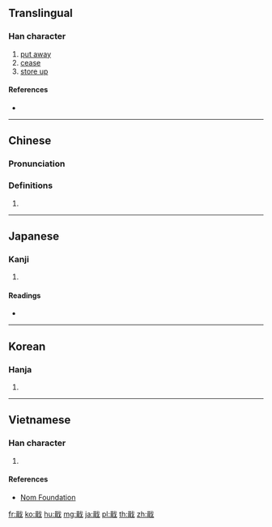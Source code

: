 ==Translingual==

===Han character===
{{Han char|rn=62|rad=戈|as=09|sn=13|four=63150|canj=RJI,XRJI|ids=⿰咠戈}}

# [[put away]]
# [[cease]]
# [[store up]]

====References====
* {{Han ref|kx=0413.180|dkj=11617|dj=0756.120|hdz=21408.180|uh=6222|ud=25122|bh=B761|bd=46945}}

----

==Chinese==
{{zh-forms}}

===Pronunciation===
{{zh-pron
|m=jí
|c=cap1
|mn=chhip
|mc=y
|oc=y
|ma=
|cat=v
}}

===Definitions===
# {{rfdef|lang=zh}}

----

==Japanese==

===Kanji===
{{ja-kanji|grade=|rs=戈09}}

# {{defn|lang=ja|sort=戈09}}

====Readings====
* {{ja-readings|on=[[しゅう]] (shū)|kun=[[おさめる]] (osameru)}}

----

==Korean==

===Hanja===
{{ko-hanja|hangeul=집|eumhun=|rv=jip|mr=chip|y=cip}}

# {{defn|lang=ko|sort=戈09}}

----

==Vietnamese==

===Han character===
{{vi-readings|rs=戈09|hanviet=tập}}

# {{defn|lang=vi|sort=戈09}}

====References====
* [http://nomfoundation.org/common/nom_details.php?codepoint=6222 Nom Foundation]

[[fr:戢]]
[[ko:戢]]
[[hu:戢]]
[[mg:戢]]
[[ja:戢]]
[[pl:戢]]
[[th:戢]]
[[zh:戢]]